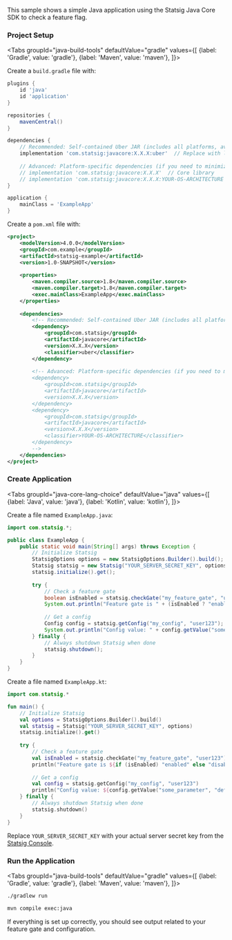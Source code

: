 This sample shows a simple Java application using the Statsig Java Core SDK to check a feature flag.


### Project Setup

<Tabs
  groupId="java-build-tools"
  defaultValue="gradle"
  values={[
    {label: 'Gradle', value: 'gradle'},
    {label: 'Maven', value: 'maven'},
  ]}>
  <TabItem value="gradle">

Create a `build.gradle` file with:

```groovy
plugins {
    id 'java'
    id 'application'
}

repositories {
    mavenCentral()
}

dependencies {
    // Recommended: Self-contained Uber JAR (includes all platforms, available since version 0.4.0)
    implementation 'com.statsig:javacore:X.X.X:uber'  // Replace with latest version
    
    // Advanced: Platform-specific dependencies (if you need to minimize JAR size)
    // implementation 'com.statsig:javacore:X.X.X'  // Core library
    // implementation 'com.statsig:javacore:X.X.X:YOUR-OS-ARCHITECTURE'  // Platform-specific library
}

application {
    mainClass = 'ExampleApp'
}
```

  </TabItem>
  <TabItem value="maven">

Create a `pom.xml` file with:

```xml
<project>
    <modelVersion>4.0.0</modelVersion>
    <groupId>com.example</groupId>
    <artifactId>statsig-example</artifactId>
    <version>1.0-SNAPSHOT</version>
    
    <properties>
        <maven.compiler.source>1.8</maven.compiler.source>
        <maven.compiler.target>1.8</maven.compiler.target>
        <exec.mainClass>ExampleApp</exec.mainClass>
    </properties>
    
    <dependencies>
        <!-- Recommended: Self-contained Uber JAR (includes all platforms, available since version 0.4.0) -->
        <dependency>
            <groupId>com.statsig</groupId>
            <artifactId>javacore</artifactId>
            <version>X.X.X</version>
            <classifier>uber</classifier>
        </dependency>
        
        <!-- Advanced: Platform-specific dependencies (if you need to minimize JAR size)
        <dependency>
            <groupId>com.statsig</groupId>
            <artifactId>javacore</artifactId>
            <version>X.X.X</version>
        </dependency>
        <dependency>
            <groupId>com.statsig</groupId>
            <artifactId>javacore</artifactId>
            <version>X.X.X</version>
            <classifier>YOUR-OS-ARCHITECTURE</classifier>
        </dependency>
        -->
    </dependencies>
</project>
```

  </TabItem>
</Tabs>

### Create Application

<Tabs
  groupId="java-core-lang-choice"
  defaultValue="java"
  values={[
    {label: 'Java', value: 'java'},
    {label: 'Kotlin', value: 'kotlin'},
  ]}>
  <TabItem value="java">

Create a file named `ExampleApp.java`:

```java
import com.statsig.*;

public class ExampleApp {
    public static void main(String[] args) throws Exception {
        // Initialize Statsig
        StatsigOptions options = new StatsigOptions.Builder().build();
        Statsig statsig = new Statsig("YOUR_SERVER_SECRET_KEY", options);
        statsig.initialize().get();
        
        try {
            // Check a feature gate
            boolean isEnabled = statsig.checkGate("my_feature_gate", "user123");
            System.out.println("Feature gate is " + (isEnabled ? "enabled" : "disabled"));
            
            // Get a config
            Config config = statsig.getConfig("my_config", "user123");
            System.out.println("Config value: " + config.getValue("some_parameter", "default_value"));
        } finally {
            // Always shutdown Statsig when done
            statsig.shutdown();
        }
    }
}
```

  </TabItem>
  <TabItem value="kotlin">

Create a file named `ExampleApp.kt`:

```kotlin
import com.statsig.*

fun main() {
    // Initialize Statsig
    val options = StatsigOptions.Builder().build()
    val statsig = Statsig("YOUR_SERVER_SECRET_KEY", options)
    statsig.initialize().get()
    
    try {
        // Check a feature gate
        val isEnabled = statsig.checkGate("my_feature_gate", "user123")
        println("Feature gate is ${if (isEnabled) "enabled" else "disabled"}")
        
        // Get a config
        val config = statsig.getConfig("my_config", "user123")
        println("Config value: ${config.getValue("some_parameter", "default_value")}")
    } finally {
        // Always shutdown Statsig when done
        statsig.shutdown()
    }
}
```

  </TabItem>
</Tabs>

Replace `YOUR_SERVER_SECRET_KEY` with your actual server secret key from the [Statsig Console](https://console.statsig.com/api_keys).

### Run the Application

<Tabs
  groupId="java-build-tools"
  defaultValue="gradle"
  values={[
    {label: 'Gradle', value: 'gradle'},
    {label: 'Maven', value: 'maven'},
  ]}>
  <TabItem value="gradle">

```bash
./gradlew run
```

  </TabItem>
  <TabItem value="maven">

```bash
mvn compile exec:java
```

  </TabItem>
</Tabs>

If everything is set up correctly, you should see output related to your feature gate and configuration.

